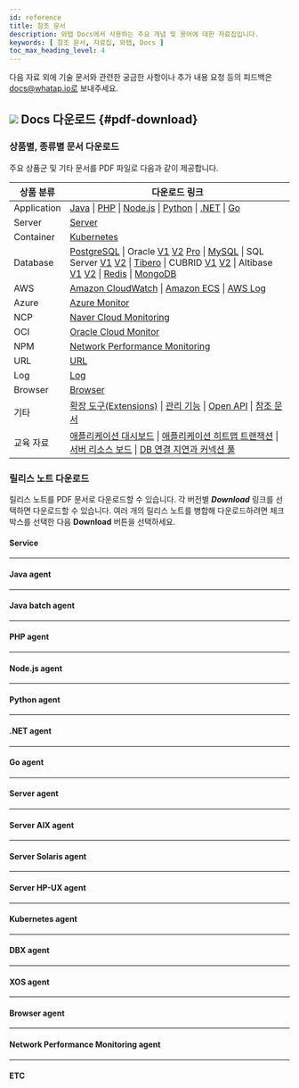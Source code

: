 ```yaml
---
id: reference
title: 참조 문서
description: 와탭 Docs에서 사용하는 주요 개념 및 용어에 대한 자료집입니다.
keywords: [ 참조 문서, 자료집, 와탭, Docs ]
toc_max_heading_level: 4
---
```


다음 자료 외에 기술 문서와 관련한 궁금한 사항이나 추가 내용 요청 등의 피드백은 docs@whatap.io로 보내주세요.


<DocCardList/>

## ![](/img/ic-pdf-download.svg) Docs 다운로드 {#pdf-download}

### 상품별, 종류별 문서 다운로드

주요 상품군 및 기타 문서를 PDF 파일로 다음과 같이 제공합니다.

<div class='download-pdf'>

| 상품 분류 | 다운로드 링크 |
| -- | -- |
| Application | [Java](https://github.com/whatap/whatap-docs/releases/download/v2.12.0/whatap-apm-java-monitoring.pdf) \| [PHP](https://github.com/whatap/whatap-docs/releases/download/v2.12.0/whatap-apm-php-monitoring.pdf) \| [Node.js](https://github.com/whatap/whatap-docs/releases/download/v2.12.0/whatap-apm-nodejs-monitoring.pdf) \| [Python](https://github.com/whatap/whatap-docs/releases/download/v2.12.0/whatap-apm-python-monitoring.pdf) \| [.NET](https://github.com/whatap/whatap-docs/releases/download/v2.12.0/whatap-apm-dotnet-monitoring.pdf) \| [Go](https://github.com/whatap/whatap-docs/releases/download/v2.12.0/whatap-apm-go-monitoring.pdf) |
| Server | [Server](https://github.com/whatap/whatap-docs/releases/download/v2.12.0/whatap-server-monitoring.pdf) |
| Container | [Kubernetes](https://github.com/whatap/whatap-docs/releases/download/v2.12.0/whatap-kubernetes-monitoring.pdf) |
| Database | [PostgreSQL](https://github.com/whatap/whatap-docs/releases/download/v2.12.0/whatap-db-postgresql-monitoring.pdf) \| Oracle [V1](https://content.whatap.io/24/07/01/003046whatap-db-oracle-monitoring.pdf) [V2](https://github.com/whatap/whatap-docs/releases/download/v2.12.0/whatap-db-oracle-v2-monitoring.pdf) [Pro](https://github.com/whatap/whatap-docs/releases/download/v2.12.0/whatap-db-oracle-pro-monitoring.pdf) \| [MySQL](https://github.com/whatap/whatap-docs/releases/download/v2.12.0/whatap-db-mysql-monitoring.pdf) \| SQL Server [V1](https://content.whatap.io/24/11/01/003310whatap-db-mssql-monitoring.pdf) [V2](https://github.com/whatap/whatap-docs/releases/download/v2.12.0/whatap-db-mssql-monitoring.pdf) \| [Tibero](https://github.com/whatap/whatap-docs/releases/download/v2.12.0/whatap-db-tibero-monitoring.pdf) \| CUBRID [V1](https://content.whatap.io/24/09/02/042728whatap-db-cubrid-monitoring.pdf) [V2](https://github.com/whatap/whatap-docs/releases/download/v2.12.0/whatap-db-cubrid-monitoring.pdf) \| Altibase [V1](https://content.whatap.io/24/08/01/044450whatap-db-altibase-monitoring.pdf) [V2](https://github.com/whatap/whatap-docs/releases/download/v2.12.0/whatap-db-altibase-monitoring.pdf) \| [Redis](https://github.com/whatap/whatap-docs/releases/download/v2.12.0/whatap-db-redis-monitoring.pdf) \| [MongoDB](https://github.com/whatap/whatap-docs/releases/download/v2.12.0/whatap-db-mongodb-monitoring.pdf) |
| AWS | [Amazon CloudWatch](https://github.com/whatap/whatap-docs/releases/download/v2.12.0/whatap-amazon-cloudwatch.pdf) \| [Amazon ECS](https://github.com/whatap/whatap-docs/releases/download/v2.12.0/whatap-amazon-ecs.pdf) \| [AWS Log](https://github.com/whatap/whatap-docs/releases/download/v2.12.0/whatap-aws-log-monitoring.pdf) |
| Azure | [Azure Monitor](https://github.com/whatap/whatap-docs/releases/download/v2.12.0/whatap-azure.pdf) | 
| NCP | [Naver Cloud Monitoring](https://github.com/whatap/whatap-docs/releases/download/v2.12.0/whatap-ncloud.pdf) |
| OCI | [Oracle Cloud Monitor](https://github.com/whatap/whatap-docs/releases/download/v2.12.0/whatap-oracle-cloud.pdf) |
| NPM | [Network Performance Monitoring](https://github.com/whatap/whatap-docs/releases/download/v2.12.0/whatap-network-performance-monitoring.pdf) |
| URL | [URL](https://github.com/whatap/whatap-docs/releases/download/v2.12.0/whatap-url-monitoring.pdf) |
| Log | [Log](https://github.com/whatap/whatap-docs/releases/download/v2.12.0/whatap-log-monitoring.pdf) |
| Browser | [Browser](https://github.com/whatap/whatap-docs/releases/download/v2.12.0/whatap-browser-monitoring.pdf) |
| 기타 | [확장 도구(Extensions)](https://github.com/whatap/whatap-docs/releases/download/v2.12.0/whatap-extensions.pdf) \| [관리 기능](https://github.com/whatap/whatap-docs/releases/download/v2.12.0/whatap-manage.pdf) \| [Open API](https://content.whatap.io/24/08/01/044452whatap-open-api.pdf) \| [참조 문서](https://github.com/whatap/whatap-docs/releases/download/v2.12.0/whatap-reference.pdf) |
| 교육 자료 | [애플리케이션 대시보드](https://content.whatap.io/24/02/01/052908whatap-best-practice-guides-about-apm-dashboard.pdf) \| [애플리케이션 히트맵 트랜잭션](https://content.whatap.io/24/02/01/052909whatap-best-practice-guides-about-apm-hitmap-class.pdf) \| [서버 리소스 보드](https://content.whatap.io/24/02/01/052909whatap-best-practice-guides-about-server-dashboard.pdf) \| [DB 연결 지연과 커넥션 풀](https://content.whatap.io/24/02/01/052909whatap-best-practice-guides-about-apm-dbc.pdf) |

</div>


<div class='download-release-notes'>

### 릴리스 노트 다운로드

릴리스 노트를 PDF 문서로 다운로드할 수 있습니다. 각 버전별 ***Download*** 링크를 선택하면 다운로드할 수 있습니다. 여러 개의 릴리스 노트를 병합해 다운로드하려면 체크 박스를 선택한 다음 **Download** 버튼을 선택하세요.

#### Service

<PdfDownload typeName='service' pdfList={svList} />

<hr/>

#### Java agent

<PdfDownload typeName='java' pdfList={javaList} />

<hr/>

#### Java batch agent

<PdfDownload typeName='javabatch' pdfList={javaBatchList} />

<hr/>

#### PHP agent

<PdfDownload typeName='php' pdfList={phpList} />

<hr/>

#### Node.js agent

<PdfDownload typeName='nodejs' pdfList={nodejsList} />

<hr/>

#### Python agent

<PdfDownload typeName='python' pdfList={pyList} />

<hr/>

#### .NET agent

<PdfDownload typeName='dotnet' pdfList={dotnetList} />

<hr/>

#### Go agent

<PdfDownload typeName='go' pdfList={goList} />

<hr/>

#### Server agent

<PdfDownload typeName='server' pdfList={serverList} />

<hr/>

#### Server AIX agent

<PdfDownload typeName='server-aix' pdfList={serveraixList} />

<hr/>

#### Server Solaris agent

<PdfDownload typeName='server-solaris' pdfList={serversolarisList} />

<hr/>

#### Server HP-UX agent

<PdfDownload typeName='server-hpux' pdfList={serverhpuxList} />

<hr/>

#### Kubernetes agent

<PdfDownload typeName='k8s' pdfList={k8sList} />

<hr/>

#### DBX agent

<PdfDownload typeName='dbx' pdfList={dbxList} />

<hr/>

#### XOS agent

<PdfDownload typeName='xos' pdfList={xosList} />

<hr/>

#### Browser agent

<PdfDownload typeName='browser' pdfList={browserList} />

<hr/>

#### Network Performance Monitoring agent

<PdfDownload typeName='npm' pdfList={npmList} />

<hr/>

#### ETC

<PdfDownload typeName='etc' pdfList={etcList} />

</div>
